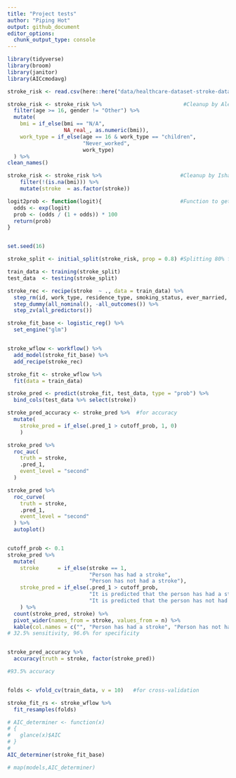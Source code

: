 ```yaml
---
title: "Project tests"
author: "Piping Hot"
output: github_document
editor_options: 
  chunk_output_type: console
---
```


```r
library(tidyverse)
library(broom)
library(janitor)
library(AICcmodavg)
```


```r
stroke_risk <- read.csv(here::here("data/healthcare-dataset-stroke-data.csv"))

stroke_risk <- stroke_risk %>%                          #Cleanup by Alex
  filter(age >= 16, gender != "Other") %>%
  mutate(
    bmi = if_else(bmi == "N/A", 
                  NA_real_, as.numeric(bmi)),
    work_type = if_else(age == 16 & work_type == "children", 
                        "Never_worked", 
                        work_type)
  ) %>%
clean_names()

stroke_risk <- stroke_risk %>%                         #Cleanup by Ishan
    filter(!(is.na(bmi))) %>%
    mutate(stroke  = as.factor(stroke)) 

logit2prob <- function(logit){                         #Function to get probability for a logsitic reg
  odds <- exp(logit)
  prob <- (odds / (1 + odds)) * 100
  return(prob)
}


set.seed(16)

stroke_split <- initial_split(stroke_risk, prop = 0.8) #Splitting 80% for training and 20% testing 

train_data <- training(stroke_split)
test_data  <- testing(stroke_split)

stroke_rec <- recipe(stroke  ~ ., data = train_data) %>%
  step_rm(id, work_type, residence_type, smoking_status, ever_married, gender) %>%
  step_dummy(all_nominal(), -all_outcomes()) %>%
  step_zv(all_predictors())

stroke_fit_base <- logistic_reg() %>%
  set_engine("glm")


stroke_wflow <- workflow() %>%
  add_model(stroke_fit_base) %>%
  add_recipe(stroke_rec)

stroke_fit <- stroke_wflow %>%
  fit(data = train_data)

stroke_pred <- predict(stroke_fit, test_data, type = "prob") %>% 
  bind_cols(test_data %>% select(stroke))

stroke_pred_accuracy <- stroke_pred %>%  #for accuracy 
  mutate(
    stroke_pred = if_else(.pred_1 > cutoff_prob, 1, 0)
    )

stroke_pred %>%
  roc_auc(
    truth = stroke,
    .pred_1,
    event_level = "second"
  ) 

stroke_pred %>%
  roc_curve(
    truth = stroke,
    .pred_1,
    event_level = "second"
  ) %>%
  autoplot()


cutoff_prob <- 0.1
stroke_pred %>%
  mutate(
    stroke      = if_else(stroke == 1, 
                          "Person has had a stroke", 
                          "Person has not had a stroke"),
    stroke_pred = if_else(.pred_1 > cutoff_prob, 
                          "It is predicted that the person has had a stroke ", 
                          "It is predicted that the person has not had a stroke")
    ) %>%
  count(stroke_pred, stroke) %>%
  pivot_wider(names_from = stroke, values_from = n) %>%
  kable(col.names = c("", "Person has had a stroke", "Person has not had a stroke"))
# 32.5% sensitivity, 96.6% for specificity 


stroke_pred_accuracy %>%                
  accuracy(truth = stroke, factor(stroke_pred))

#93.5% accuracy 


folds <- vfold_cv(train_data, v = 10)   #for cross-validation

stroke_fit_rs <- stroke_wflow %>%
  fit_resamples(folds)

# AIC_determiner <- function(x) 
# {
#   glance(x)$AIC 
# }
# 
AIC_determiner(stroke_fit_base)

# map(models,AIC_determiner)
```

